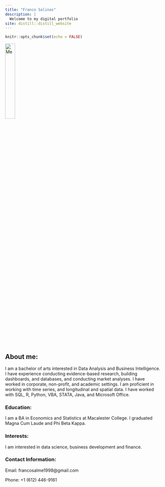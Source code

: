 ```yaml
---
title: "Franco Salinas"
description: |
  Welcome to my digital portfolio
site: distill::distill_website
---
```


```r
knitr::opts_chunk$set(echo = FALSE)


```

<img src="francosalinas.jpg" alt="Me" style="width:25%">



## About me:
I am a bachelor of arts interested in Data Analysis and Business Intelligence. I have experience conducting evidence-based research, building dashboards, and databases, and conducting market analyses. I have worked in corporate, non-profit, and academic settings. I am proficient in working with time series, and longitudinal and spatial data. I have worked with SQL, R, Python, VBA, STATA, Java, and Microsoft Office.

### Education:

I am a BA in Economics and Statistics at Macalester College. I graduated Magna Cum Laude and Phi Beta Kappa. 

### Interests:

I am interested in data science, business development and finance. 


### Contact Information: 

Email: francosalme1998@gmail.com

Phone: +1 (612) 446-9161

